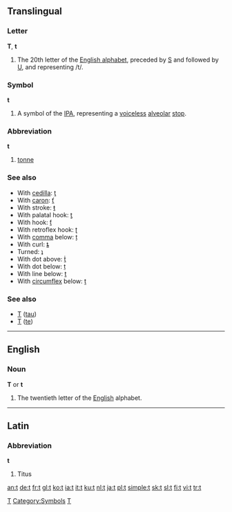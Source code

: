 {{see|T}}
==Translingual==

===Letter===
'''T''', '''t'''

# The 20th letter of the [[Appendix:Roman script|English alphabet]], preceded by [[S]] and followed by [[U]], and representing /t/.

===Symbol===
'''t'''

# A symbol of the [[IPA]], representing a [[voiceless]] [[alveolar]] [[stop]].

===Abbreviation===
'''t'''

# [[tonne]]

===See also===
*With [[cedilla]]: [[ţ]]
*With [[caron]]: [[ť]]
*With stroke: [[ŧ]]
*With palatal hook: [[ƫ]]
*With hook: [[ƭ]]
*With retroflex hook: [[ʈ]]
*With [[comma]] below: [[ț]]
*With curl: [[ȶ]]
*Turned: [[ʇ]]
*With dot above: [[ṫ]]
*With dot below: [[ṭ]]
*With line below: [[ṯ]]
*With [[circumflex]] below: [[ṱ]]

===See also===
*[[Τ]] ([[tau]])
*[[Т]] ([[te]])
[[Category:Latin letters|T]]
[[Category:Symbols]]
[[Category:IPA symbols|T]]

----

==English==

===Noun===
'''T''' or '''t'''

# The twentieth letter of the [[English]] alphabet.
----

==Latin==

===Abbreviation===
'''t'''

# Titus

[[an:t]]
[[de:t]]
[[fr:t]]
[[gl:t]]
[[ko:t]]
[[ia:t]]
[[it:t]]
[[ku:t]]
[[nl:t]]
[[ja:t]]
[[pl:t]]
[[simple:t]]
[[sk:t]]
[[sl:t]]
[[fi:t]]
[[vi:t]]
[[tr:t]]